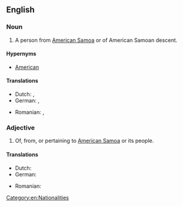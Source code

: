 ==English==

===Noun===
{{en-noun}}

# A person from [[American Samoa]] or of American Samoan descent.

====Hypernyms====
* [[American]]

====Translations====
{{trans-top|person}}
* Dutch: {{t+|nl|Amerikaans-Samoaan|m}}, {{t+|nl|Amerikaans-Samoaanse|f}}
* German: {{t+|de|Samoaner|m}}, {{t+|de|Samoanerin|f}}
{{trans-mid}}
* Romanian: {{t+|ro|samoan|m}}, {{t+|ro|samoană|f}}
{{trans-bottom}}

===Adjective===
{{en-adj}}

# Of, from, or pertaining to [[American Samoa]] or its people.

====Translations====
{{trans-top|pertaining to [[American Samoa]]}}
* Dutch: {{t+|nl|Amerikaans-Samoaans}}
* German: {{t+|de|samoanisch}}
{{trans-mid}}
* Romanian: {{t+|ro|samoan}}
{{trans-bottom}}

[[Category:en:Nationalities]]